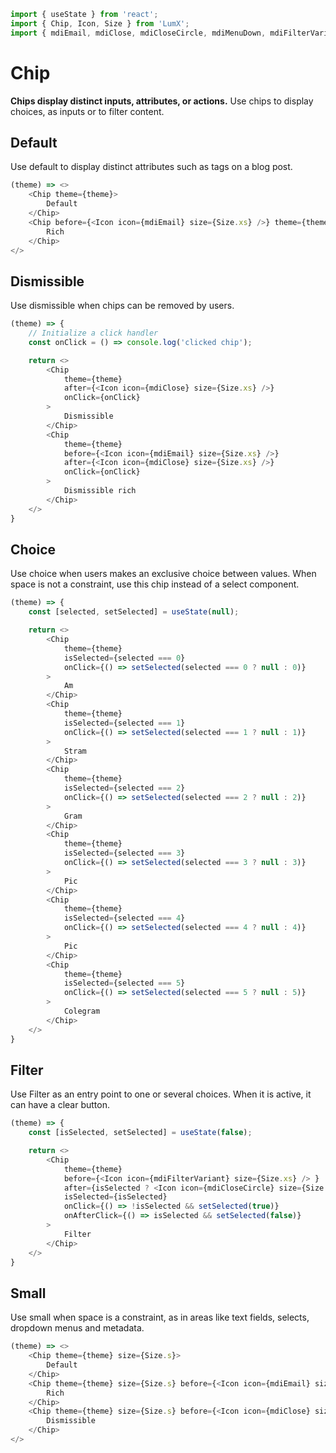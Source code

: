 ```javascript import
import { useState } from 'react';
import { Chip, Icon, Size } from 'LumX';
import { mdiEmail, mdiClose, mdiCloseCircle, mdiMenuDown, mdiFilterVariant } from 'LumX/icons';
```

# Chip

**Chips display distinct inputs, attributes, or actions.**
Use chips to display choices, as inputs or to filter content.

## Default

Use default to display distinct attributes such as tags on a blog post.


```javascript jsx withThemeSwitcher
(theme) => <>
    <Chip theme={theme}>
        Default
    </Chip>
    <Chip before={<Icon icon={mdiEmail} size={Size.xs} />} theme={theme}>
        Rich
    </Chip>
</>
```

## Dismissible

Use dismissible when chips can be removed by users.

```javascript jsx withThemeSwitcher
(theme) => {
    // Initialize a click handler
    const onClick = () => console.log('clicked chip');

    return <>
        <Chip
            theme={theme}
            after={<Icon icon={mdiClose} size={Size.xs} />}
            onClick={onClick}
        >
            Dismissible
        </Chip>
        <Chip
            theme={theme}
            before={<Icon icon={mdiEmail} size={Size.xs} />}
            after={<Icon icon={mdiClose} size={Size.xs} />}
            onClick={onClick}
        >
            Dismissible rich
        </Chip>
    </>
}
```

## Choice

Use choice when users makes an exclusive choice between values. When space is not a constraint, use this chip instead of a select component.

```javascript jsx withThemeSwitcher
(theme) => {
    const [selected, setSelected] = useState(null);

    return <>
        <Chip
            theme={theme}
            isSelected={selected === 0}
            onClick={() => setSelected(selected === 0 ? null : 0)}
        >
            Am
        </Chip>
        <Chip
            theme={theme}
            isSelected={selected === 1}
            onClick={() => setSelected(selected === 1 ? null : 1)}
        >
            Stram
        </Chip>
        <Chip
            theme={theme}
            isSelected={selected === 2}
            onClick={() => setSelected(selected === 2 ? null : 2)}
        >
            Gram
        </Chip>
        <Chip
            theme={theme}
            isSelected={selected === 3}
            onClick={() => setSelected(selected === 3 ? null : 3)}
        >
            Pic
        </Chip>
        <Chip
            theme={theme}
            isSelected={selected === 4}
            onClick={() => setSelected(selected === 4 ? null : 4)}
        >
            Pic
        </Chip>
        <Chip
            theme={theme}
            isSelected={selected === 5}
            onClick={() => setSelected(selected === 5 ? null : 5)}
        >
            Colegram
        </Chip>
    </>
}
```

## Filter

Use Filter as an entry point to one or several choices. When it is active, it can have a clear button.

```javascript jsx withThemeSwitcher
(theme) => {
    const [isSelected, setSelected] = useState(false);

    return <>
        <Chip
            theme={theme}
            before={<Icon icon={mdiFilterVariant} size={Size.xs} /> }
            after={isSelected ? <Icon icon={mdiCloseCircle} size={Size.xs}/> : <Icon icon={mdiMenuDown} size={Size.xs} />}
            isSelected={isSelected}
            onClick={() => !isSelected && setSelected(true)}
            onAfterClick={() => isSelected && setSelected(false)}
        >
            Filter
        </Chip>
    </>
}
```

## Small

Use small when space is a constraint, as in areas like text fields, selects, dropdown menus and metadata.

```javascript jsx withThemeSwitcher
(theme) => <>
    <Chip theme={theme} size={Size.s}>
        Default
    </Chip>
    <Chip theme={theme} size={Size.s} before={<Icon icon={mdiEmail} size={Size.xxs} />}>
        Rich
    </Chip>
    <Chip theme={theme} size={Size.s} before={<Icon icon={mdiClose} size={Size.xxs} />}>
        Dismissible
    </Chip>
</>
```

